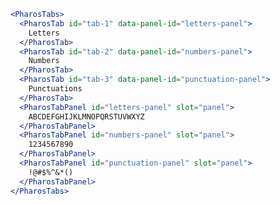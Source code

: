 
<Intro />

```jsx live
<PharosTabs>
  <PharosTab id="tab-1" data-panel-id="letters-panel">
    Letters
  </PharosTab>
  <PharosTab id="tab-2" data-panel-id="numbers-panel">
    Numbers
  </PharosTab>
  <PharosTab id="tab-3" data-panel-id="punctuation-panel">
    Punctuations
  </PharosTab>
  <PharosTabPanel id="letters-panel" slot="panel">
    ABCDEFGHIJKLMNOPQRSTUVWXYZ
  </PharosTabPanel>
  <PharosTabPanel id="numbers-panel" slot="panel">
    1234567890
  </PharosTabPanel>
  <PharosTabPanel id="punctuation-panel" slot="panel">
    !@#$%^&*()
  </PharosTabPanel>
</PharosTabs>
```
